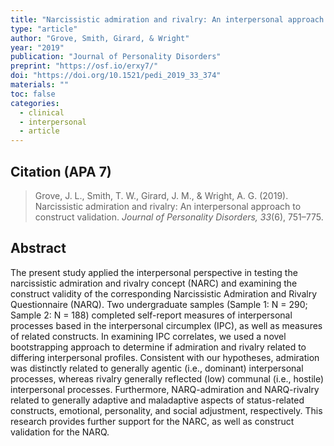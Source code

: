 ---
title: "Narcissistic admiration and rivalry: An interpersonal approach to construct validation"
type: "article"
author: "Grove, Smith, Girard, & Wright"
year: "2019"
publication: "Journal of Personality Disorders"
preprint: "https://osf.io/erxy7/"
doi: "https://doi.org/10.1521/pedi_2019_33_374"
materials: ""
toc: false
categories:
  - clinical
  - interpersonal
  - article
---

## Citation (APA 7)

> Grove, J. L., Smith, T. W., Girard, J. M., & Wright, A. G. (2019). Narcissistic admiration and rivalry: An interpersonal approach to construct validation. *Journal of Personality Disorders, 33*(6), 751–775.

## Abstract

The present study applied the interpersonal perspective in testing the narcissistic admiration and rivalry concept (NARC) and examining the construct validity of the corresponding Narcissistic Admiration and Rivalry Questionnaire (NARQ). Two undergraduate samples (Sample 1: N = 290; Sample 2: N = 188) completed self-report measures of interpersonal processes based in the interpersonal circumplex (IPC), as well as measures of related constructs. In examining IPC correlates, we used a novel bootstrapping approach to determine if admiration and rivalry related to differing interpersonal profiles. Consistent with our hypotheses, admiration was distinctly related to generally agentic (i.e., dominant) interpersonal processes, whereas rivalry generally reflected (low) communal (i.e., hostile) interpersonal processes. Furthermore, NARQ-admiration and NARQ-rivalry related to generally adaptive and maladaptive aspects of status-related constructs, emotional, personality, and social adjustment, respectively. This research provides further support for the NARC, as well as construct validation for the NARQ.
